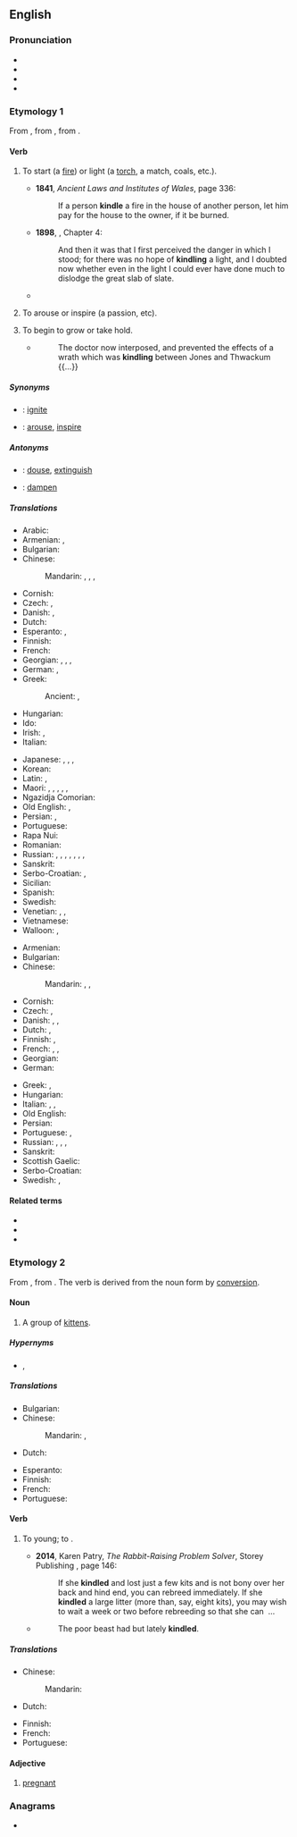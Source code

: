 {{also|Kindle}}
==English==
{{was wotd|2006|October|3}}

===Pronunciation===
* {{IPA|en|/ˈkɪn.dəl/}}
* {{audio|en|en-us-kindle.ogg|Audio (US)}}
* {{audio|en|en-au-kindle.ogg|Audio (AU)}}
* {{rhymes|en|ɪndəl|s=2}}

===Etymology 1===
From {{inh|en|enm|kindlen}}, from {{der|en|non|kynda||to inflame}}, from {{der|en|gem-pro|*kundijaną}}.

====Verb====
{{en-verb}}

# {{lb|en|transitive}} To start (a [[fire]]) or light (a [[torch]], a match, coals, etc.).
#* '''1841''', ''Ancient Laws and Institutes of Wales'', page 336:
#*: If a person '''kindle''' a fire in the house of another person, let him pay for the house to the owner, if it be burned.
#* '''1898''', {{w|J. Meade Falkner}}, {{w|Moonfleet}} Chapter 4:
#*: And then it was that I first perceived the danger in which I stood; for there was no hope of '''kindling''' a light, and I doubted now whether even in the light I could ever have done much to dislodge the great slab of slate.
#* {{quote-journal|en|year=2013|month=July-August|author={{w|Henry Petroski}}
|title=[http://www.americanscientist.org/issues/pub/2013/4/geothermal-energy Geothermal Energy]
|volume=101|issue=4|magazine={{w|American Scientist}}
|passage=Energy has seldom been found where we need it when we want it. Ancient nomads, wishing to ward off the evening chill and enjoy a meal around a campfire, had to collect wood and then spend time and effort coaxing the heat of friction out from between sticks to '''kindle''' a flame.}}
# {{lb|en|transitive|figuratively}} To arouse or inspire (a passion, etc).
#: {{ux|en|He '''kindled''' an enthusiasm for the project in his fellow workers.}}
# {{lb|en|intransitive|figuratively}} To begin to grow or take hold.
#* {{RQ:Fielding Tom Jones}}
#*: The doctor now interposed, and prevented the effects of a wrath which was '''kindling''' between Jones and Thwackum {{...}}

=====Synonyms=====
* {{qualifier|to start a fire}}: [[ignite]]
* {{qualifier|to arouse}}: [[arouse]], [[inspire]]

=====Antonyms=====
* {{qualifier|to start a fire}}: [[douse]], [[extinguish]]
* {{qualifier|to arouse}}: [[dampen]]

=====Translations=====
{{trans-top|to start (a fire)}}
* Arabic: {{t|ar|شَعَّلَ}}
* Armenian: {{t+|hy|վառել}}, {{t+|hy|արծարծել}}
* Bulgarian: {{t+|bg|запалвам}}
* Chinese:
*: Mandarin: {{t+|cmn|點燃|sc=Hani}}, {{t+|cmn|点燃|tr=diǎnrán|sc=Hani}}, {{t+|cmn|點火|sc=Hani}}, {{t+|cmn|点火|tr=diǎnhuǒ|sc=Hani}}
* Cornish: {{t|kw|dewi}}
* Czech: {{t|cs|zažehnout|pf}}, {{t+|cs|zapálit|pf}}
* Danish: {{t|da|tænde}}, {{t|da|fænge}}
* Dutch: {{t+|nl|aansteken}}
* Esperanto: {{t|eo|ekbruligi}}, {{t|eo|fajrigi}}
* Finnish: {{t+|fi|sytyttää}}
* French: {{t+|fr|allumer}}
* Georgian: {{t|ka|ანთება}}, {{t|ka|დანთება}}, {{t|ka|მოკიდება}}, {{t+|ka|აალება}}
* German: {{t+|de|anzünden}}, {{t+|de|entfachen}}
* Greek: {{t+|el|ανάβω}}
*: Ancient: {{t|grc|ἅπτω}}, {{t|grc|αἴθω}}
* Hungarian: {{t+|hu|meggyújt}}
* Ido: {{t+|io|acendar}}
* Irish: {{t|ga|fadaigh}}, {{t|ga|adhain}}
* Italian: {{t+|it|accendere}}
{{trans-mid}}
* Japanese: {{t|ja|点じる|tr=てんじる, tenjiru|sc=Jpan}}, {{t|ja|点ずる|tr=てんずる, tenzuru|sc=Jpan}}, {{t+|ja|点火|tr=てんかする, tenka-suru|alt=点火する|sc=Jpan}}, {{t|ja|引火|tr=いんかする, inka-suru|alt=引火する|sc=Jpan}}
* Korean: {{t|ko|불붙이다}}
* Latin: {{t|la|incendō}}, {{t+|la|accendō}}
* Maori: {{t|mi|tungi}}, {{t|mi|tutungi}}, {{t|mi|tungitungi}}, {{t|mi|maina}}, {{t|mi|tahu}}, {{t|mi|whakakā}}
* Ngazidja Comorian: {{t|zdj|patsa|alt=upatsa}}
* Old English: {{t|ang|ǣlan}}, {{t|ang|onǣlan}}
* Persian: {{t+|fa|افروختن|tr=afrōxtan}}, {{t+|fa|روشن کردن|tr=rowšan kardan}}
* Portuguese: {{t+|pt|acender}}
* Rapa Nui: {{t|rap|kā}}
* Romanian: {{t+|ro|ațâța}}
* Russian: {{t+|ru|разжига́ть|impf}}, {{t+|ru|разже́чь|pf}}, {{t+|ru|зажига́ть|impf}}, {{t+|ru|заже́чь|pf}}, {{t+|ru|запа́ливать|impf}}, {{t+|ru|запали́ть|pf}}, {{t+|ru|раста́пливать|impf}}, {{t+|ru|растопи́ть|pf}}
* Sanskrit: {{t|sa|छर्दति}}
* Serbo-Croatian: {{t+|sh|potpaliti}}, {{t+|sh|zapaliti}}
* Sicilian: {{t+|scn|addumari}}
* Spanish: {{t+|es|encender}}
* Swedish: {{t+|sv|tända}}
* Venetian: {{t+|vec|inpiar}}, {{t|vec|inpiẑar}}, {{t|vec|impisare}}
* Vietnamese: {{t+|vi|nhóm}}
* Walloon: {{t+|wa|esprinde}}, {{t+|wa|aloumer}}
{{trans-bottom}}

{{trans-top|to arouse}}
* Armenian: {{t+|hy|արծարծել}}
* Bulgarian: {{t+|bg|разпалвам}}
* Chinese:
*: Mandarin: {{t+|cmn|喚起|sc=Hani}}, {{t+|cmn|唤起|tr=huànqǐ|sc=Hani}}, {{t+|cmn|激起|tr=jīqǐ|sc=Hani}}
* Cornish: {{t|kw|dewi}}
* Czech: {{t|cs|zažehnout|pf}}, {{t|cs|podnítit|pf}}
* Danish: {{t+|da|vække}}, {{t|da|sætte i brand}}, {{t|da|ophidse}}
* Dutch: {{t+|nl|opwekken}}, {{t+|nl|opwinden}}
* Finnish: {{t+|fi|sytyttää}}, {{t+|fi|kiihottaa}}
* French: {{t+|fr|exalter}}, {{t+|fr|inspirer}}, {{t+|fr|susciter}}
* Georgian: {{t|ka|აგზნება}}
* German: {{t+|de|entfachen}}
{{trans-mid}}
* Greek: {{t+|el|εξάπτω}}, {{t+|el|ανάβω}}
* Hungarian: {{t|hu|feltüzel}}
* Italian: {{t+|it|eccitare}}, {{t+|it|infuocare}}, {{t+|it|suscitare}}
* Old English: {{t|ang|onǣlan}}
* Persian: {{t+|fa|برانگیختن|tr=barangixtan}}
* Portuguese: {{t+|pt|inspirar}}, {{t+|pt|suscitar}}
* Russian: {{t+|ru|разжига́ть|impf}}, {{t+|ru|разже́чь|pf}}, {{t+|ru|зажига́ть|impf}}, {{t+|ru|заже́чь|pf}}
* Sanskrit: {{t|sa|छर्दति}}
* Scottish Gaelic: {{t|gd|beothaich}}
* Serbo-Croatian: {{t+|sh|zapaliti}}
* Swedish: {{t+|sv|tända}}, {{t+|sv|väcka}}
{{trans-bottom}}

====Related terms====
* {{l|en|enkindle}}
* {{l|en|kindling}}
* {{l|en|rekindle}}

===Etymology 2===
From {{inh|en|enm|kyndel}}, from {{af|enm|kynde|-el|nocat=1}}. The verb is derived from the noun form by [[conversion]].

====Noun====
{{en-noun}}

# {{lb|en|rare|collective}} A group of [[kitten]]s.
#: {{ux|en|A '''kindle''' of kittens.}}

=====Hypernyms=====
* {{l|en|clowder}}, {{l|en|glaring}}

=====Translations=====
{{trans-top|group of kittens}}
* Bulgarian: {{t+|bg|котило|n}}
* Chinese:
*: Mandarin: {{t+|cmn|窩}}, {{t+|cmn|窝|tr=wō}}
* Dutch: {{t+|nl|nest|n}}
{{trans-mid}}
* Esperanto: {{t|eo|katidaro}}
* Finnish: {{t|fi|[[kissa]][[pentue]]}}
* French: {{t+|fr|portée|f}}
* Portuguese: {{t-needed|pt}}
{{trans-bottom}}

====Verb====
{{en-verb}}

# {{lb|en|intransitive|of a|rabbit|or|hare}} To {{l|en|bring forth}} young; to {{l|en|give birth}}.
#* '''2014''', Karen Patry, ''The Rabbit-Raising Problem Solver'', Storey Publishing {{ISBN|9781612124667}}, page 146:
#*: If she '''kindled''' and lost just a few kits and is not bony over her back and hind end, you can rebreed immediately. If she '''kindled''' a large litter (more than, say, eight kits), you may wish to wait a week or two before rebreeding so that she can &nbsp;...
#* {{RQ:Pliny Holland Historie of the World}}
#*: The poor beast had but lately '''kindled'''.

=====Translations=====
{{trans-top|bring forth young}}
* Chinese:
*: Mandarin: {{t+|cmn|分娩|tr=fēnmiǎn}}
* Dutch: {{t+|nl|werpen}}
{{trans-mid}}
* Finnish: {{t+|fi|synnyttää}}
* French: {{t+|fr|mettre bas}}
* Portuguese: {{t-needed|pt}}
{{trans-bottom}}

====Adjective====
{{en-adj|head=in kindle|-}}

# {{lb|en|of an animal}} [[pregnant]]

===Anagrams===
* {{anagrams|en|a=deikln|Kindel|delink|dinkle|inkled|kilned|klined|linked}}

{{C|en|Combustion}}
{{c|en|Cats}}